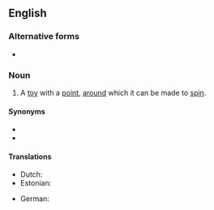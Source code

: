 {{also|humming-top}}

==English==

===Alternative forms===
* {{l|en|humming-top}}

===Noun===
{{en-noun}}
# A [[toy]] with a [[point]], [[around]] which it can be made to [[spin]].

====Synonyms====
* {{l|en|spinning top}}
* {{l|en|top}}

====Translations====
{{trans-top|a humming top}}
* Dutch: {{t+|nl|bromtol|m}}
* Estonian: {{t|et|vurr}}
{{trans-mid}}
* German: {{t+|de|Brummkreisel|m}}
{{trans-bottom}}